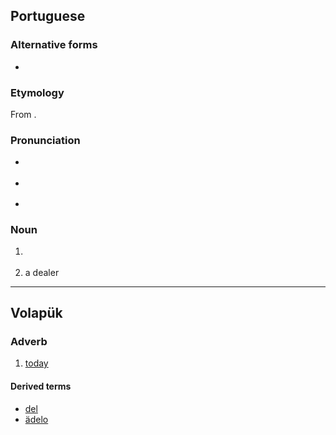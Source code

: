 {{also|Adelo|ädelo}}
==Portuguese==

===Alternative forms===
* {{l|pt|adeleiro}}

===Etymology===
From {{der|pt|ar|الدِلَال||auctioneer}}.

===Pronunciation===
* {{a|Portugal}} {{IPA|pt|/ɐ.ˈðɛ.lu/}}
* {{a|Brazil}} {{IPA|pt|/a.ˈdɛ.lu/}}
* {{hyphenation|pt|a|de|lo}}

===Noun===
{{pt-noun|m|f=adela}} {{tlb|pt|chiefly|Portugal}}

# {{l|en|thrift shop}} {{gloss|shop which sells used goods}}
#: {{syn|pt|brechó|q1=Brazil}}
# a {{l|en|secondhand}} dealer

----

==Volapük==

===Adverb===
{{head|vo|adverb}}

# [[today]]

====Derived terms====
* [[del]]
* [[ädelo]]